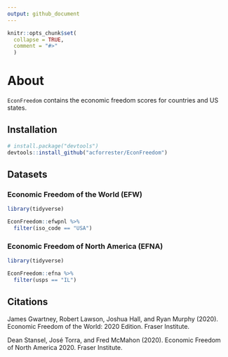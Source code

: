 ```yaml
---
output: github_document
---
```


```r
knitr::opts_chunk$set(
  collapse = TRUE,
  comment = "#>"
  )
```


# About

`EconFreedom` contains the economic freedom scores for countries and US states.

## Installation

```R
# install.package("devtools")
devtools::install_github("acforrester/EconFreedom")
```

## Datasets

### Economic Freedom of the World (EFW)

```r
library(tidyverse)

EconFreedom::efwpnl %>% 
  filter(iso_code == "USA")

```


### Economic Freedom of North America (EFNA)

```r

library(tidyverse)

EconFreedom::efna %>% 
  filter(usps == "IL")

```


## Citations

James Gwartney, Robert Lawson, Joshua Hall, and Ryan Murphy (2020). Economic Freedom of the
World: 2020 Edition. Fraser Institute.

Dean Stansel, José Torra, and Fred McMahon (2020). Economic Freedom of North
America 2020. Fraser Institute.
